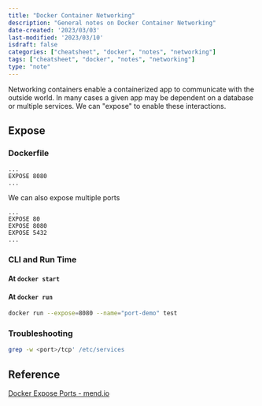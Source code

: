 ```yaml
---
title: "Docker Container Networking"
description: "General notes on Docker Container Networking"
date-created: '2023/03/03'
last-modified: '2023/03/10'
isdraft: false
categories: ["cheatsheet", "docker", "notes", "networking"]
tags: ["cheatsheet", "docker", "notes", "networking"]
type: "note"
---
```


Networking containers enable a containerized app to communicate with the outside world. In many cases a given app may be dependent on a database or multiple services. We can "expose" to enable these interactions.

## Expose 

### Dockerfile 


```dockerfile:title=dockerfile
...
EXPOSE 8080 
...
```

We can also expose multiple ports 

```dockerfile:title=dockerfile
...
EXPOSE 80
EXPOSE 8080 
EXPOSE 5432
...
```



### CLI and Run Time 

#### At `docker start` 

#### At `docker run` 

```sh 
docker run --expose=8080 --name="port-demo" test
```

### Troubleshooting 


```sh
grep -w <port>/tcp' /etc/services
```

## Reference 

[Docker Expose Ports - mend.io](https://www.mend.io/free-developer-tools/blog/docker-expose-port/)
